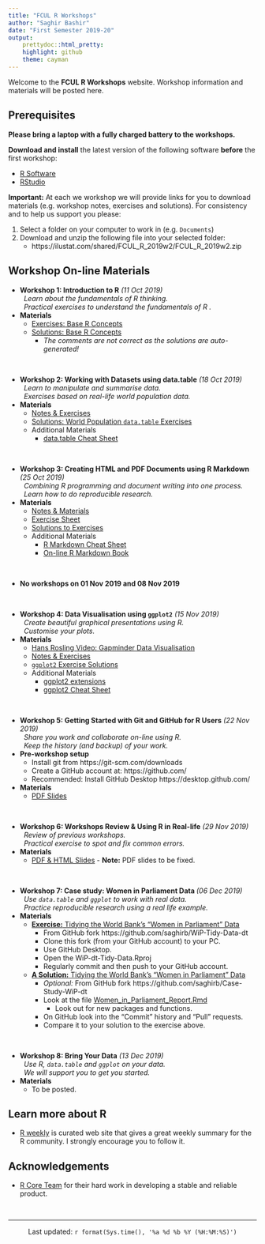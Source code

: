```yaml
---
title: "FCUL R Workshops"
author: "Saghir Bashir"
date: "First Semester 2019-20"
output:
    prettydoc::html_pretty:
    highlight: github
    theme: cayman
---
```


Welcome to the **FCUL R Workshops** website. Workshop information and materials
will be posted here.

## Prerequisites

**Please bring a laptop with a fully charged battery to the workshops.**

**Download and install** the latest version of the following software **before** the first workshop:

+ [R Software](https://cran.r-project.org/)
+ [RStudio](https://www.rstudio.com/products/rstudio/download/)

**Important:** At each we workshop we will provide links for you to download 
materials (e.g. workshop notes, exercises and solutions). For consistency and to help
us support you please:

1. Select a folder on your computer to work in (e.g. `Documents`)
2. Download and unzip the following file into your selected folder:
    + https://ilustat.com/shared/FCUL_R_2019w2/FCUL_R_2019w2.zip

## Workshop On-line Materials

+ **Workshop 1: Introduction to R** _(11 Oct 2019)_ <br>
  &nbsp; _Learn about the fundamentals of R thinking._ <br>
  &nbsp; _Practical exercises to understand the fundamentals of R ._
+ **Materials**
  + [Exercises: Base R Concepts](https://github.com/saghirb/R-datatable-Intro/raw/master/Exercises/Base-R/Base-R-Exercises.pdf)
  + [Solutions: Base R Concepts](https://raw.githubusercontent.com/saghirb/R-datatable-Intro/master/Exercises/Base-R/Base-R-Solutions.R) 
    + *The comments are not correct as the solutions are auto-generated!*

<br>

+ **Workshop 2: Working with Datasets using data.table** _(18 Oct 2019)_ <br>
  &nbsp; _Learn to manipulate and summarise data._ <br>
  &nbsp; _Exercises based on real-life world population data._
+ **Materials**
  + [Notes & Exercises](https://github.com/saghirb/R-datatable-Intro/raw/master/Share/GSiRdt.zip)
  + [Solutions: World Population `data.table` Exercises ](https://github.com/saghirb/R-datatable-Intro/raw/master/Share/World-Popn-dt-Solutions.zip)
  + Additional Materials
    + [data.table Cheat Sheet](https://raw.githubusercontent.com/rstudio/cheatsheets/master/datatable.pdf)

<br>

+ **Workshop 3: Creating HTML and PDF Documents using R Markdown** _(25 Oct 2019)_ <br>
  &nbsp; _Combining R programming and document writing into one process._ <br>
  &nbsp; _Learn how to do reproducible research._
+ **Materials**
  + [Notes & Materials](https://ilustat.com/shared/RmarkdownWS.zip)
  + [Exercise Sheet](https://ilustat.com/shared/RMarkdown-Exercises.pdf)
  + [Solutions to Exercises](https://ilustat.com/shared/RmdWS-Solutions.zip)
  + Additional Materials
    + [R Markdown Cheat Sheet](https://github.com/rstudio/cheatsheets/raw/master/rmarkdown-2.0.pdf)
    + [On-line R Markdown Book](https://bookdown.org/yihui/rmarkdown/)

<br>

+ **No workshops on 01 Nov 2019 and 08 Nov 2019**

<br>

+ **Workshop 4: Data Visualisation using `ggplot2`** _(15 Nov 2019)_ <br>
  &nbsp; _Create beautiful graphical presentations using R._ <br>
  &nbsp; _Customise your plots._
+ **Materials**
  + [Hans Rosling Video: Gapminder Data Visualisation](https://youtu.be/jbkSRLYSojo)
  + [Notes & Exercises](https://github.com/saghirb/ggplot2-Intro-Workshop/raw/master/Share/ggplot2-Intro.zip)
  + [`ggplot2` Exercise Solutions](https://github.com/saghirb/ggplot2-Intro-Workshop/raw/master/Share/ggplot2-Solutions.zip) 
  + Additional Materials
    + [ggplot2 extensions](https://www.ggplot2-exts.org/)
    + [ggplot2 Cheat Sheet](https://github.com/rstudio/cheatsheets/raw/master/data-visualization-2.1.pdf)

<br> 

+ **Workshop 5: Getting Started with Git and GitHub for R Users** _(22 Nov 2019)_ <br>
  &nbsp; _Share you work and collaborate on-line using R._ <br>
  &nbsp; _Keep the history (and backup) of your work._
+ **Pre-workshop setup**
  + Install git from https://git-scm.com/downloads
  + Create a GitHub account at: https://github.com/
  + Recommended: Install GitHub Desktop https://desktop.github.com/
+ **Materials**
  + [PDF Slides](https://github.com/saghirb/Getting-Started-with-Git-and-GitHub-for-R-Users/raw/master/Presentation/Getting-Started-with-Git-and-GitHub-for-R-Users.pdf)

<br>

+ **Workshop 6: Workshops Review & Using R in Real-life** _(29 Nov 2019)_<br>
  &nbsp;  _Review of previous workshops._ <br>
  &nbsp;  _Practical exercise to spot and fix common errors._
+ **Materials**
  + [PDF & HTML Slides](https://ilustat.com/shared/rdatatable-Tidy-Data-Workshop.zip) - **Note:** PDF slides to be fixed.

  
<br>

+ **Workshop 7: Case study: Women in Parliament Data ** _(06 Dec 2019)_ <br>
  &nbsp; _Use `data.table` and `ggplot` to work with real data._ <br>
  &nbsp; _Practice reproducible research using a real life example._
+ **Materials**
  + [**Exercise:** Tidying the World Bank's "Women in Parliament" Data](https://github.com/saghirb/WiP-Tidy-Data-dt)
    + From GitHub fork https://github.com/saghirb/WiP-Tidy-Data-dt
    + Clone this fork (from your GitHub account) to your PC.
     + Use GitHub Desktop.
    + Open the WiP-dt-Tidy-Data.Rproj
    + Regularly commit and then push to your GitHub account.
  + [**A Solution:** Tidying the World Bank's "Women in Parliament" Data](https://github.com/saghirb/Case-Study-WiP-dt)
    + *Optional:* From GitHub fork https://github.com/saghirb/Case-Study-WiP-dt
    + Look at the file [Women_in_Parliament_Report.Rmd](https://github.com/saghirb/Case-Study-WiP-dt/blob/master/Women_in_Parliament_Report.Rmd)
      + Look out for new packages and functions.
    + On GitHub look into the "Commit" history and "Pull" requests.
    + Compare it to your solution to the exercise above.
    
<br>

+ **Workshop 8: Bring Your Data** _(13 Dec 2019)_ <br>
  &nbsp; _Use R, `data.table` and `ggplot` on your data._ <br>
  &nbsp;  _We will support you to get you started._
+ **Materials**
  + To be posted.



## Learn more about R

+ [R weekly](https://rweekly.org/) is curated web site that gives a great weekly 
summary for the R community. I strongly encourage you to follow it.

## Acknowledgements

+ [R Core Team](https://www.r-project.org/contributors.html) for their hard work 
in developing a stable and reliable product. 

<br>

<hr>

<center>
Last updated: `r format(Sys.time(), '%a %d %b %Y (%H:%M:%S)')`
</center>
